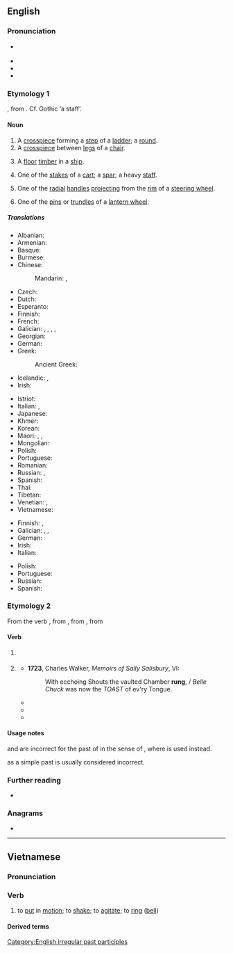 {{also|Rung|rừng|rụng}}
==English==

===Pronunciation===
* {{a|UK|US}} {{IPA|/ɹʌŋ/|lang=en}}
* {{audio|en-us-rung.ogg|Audio (US)|lang=en}}
* {{rhymes|ʌŋ|lang=en}}
* {{homophones|lang=en|wrung}}

===Etymology 1===
{{etyl|ang|en}} {{m|ang|hrung}}, from {{etyl|gem-pro|en}} {{m|gem-pro|*hrungō}}. Cf. Gothic {{m|got|𐌷𐍂𐌿𐌲𐌲𐌰}} ‘a staff’.

====Noun====
{{en-noun}}

# A [[crosspiece]] forming a [[step]] of a [[ladder]]; a [[round]].
# A [[crosspiece]] between [[leg]]s of a [[chair]].
# {{lb|en|nautical|dated}} A [[floor]] [[timber]] in a [[ship]].
# {{lb|en|dated}} One of the [[stake]]s of a [[cart]]; a [[spar]]; a heavy [[staff]].
# {{lb|en|engineering|dated}} One of the [[radial]] [[handle]]s [[project]]ing from the [[rim]] of a [[steering wheel]].
# {{lb|en|engineering|dated}} One of the [[pin]]s or [[trundle]]s of a [[lantern wheel]].

=====Translations=====
{{trans-top|ladder step}}
* Albanian: {{t-needed|sq}}
* Armenian: {{t-needed|hy}}
* Basque: {{t-needed|eu}}
* Burmese: {{t-needed|my}}
* Chinese:
*: Mandarin: {{t+|cmn|梯級|sc=Hani}}, {{t+|cmn|梯级|tr=tījí|sc=Hani}}
* Czech: {{t|cs|příčka|f}}
* Dutch: {{t+|nl|sport}}
* Esperanto: {{t-needed|eo}}
* Finnish: {{t+|fi|puola}}
* French: {{t+|fr|barreau|m}}
* Galician: {{t|gl|banzo|m}}, {{t|gl|bance|m}}, {{t|gl|banceira|f}}, {{t|gl|chanzo|m}}, 
* Georgian: {{t|ka|საფეხური|sc=Geor}}
* German: {{t+|de|Sprosse|f}}
* Greek: {{t-needed|el}}
*: Ancient Greek: {{t|grc|κλιμακτήρ|m}}
* Icelandic: {{t|is|trappa|f}}, {{t+|is|þrep|n}}
* Irish: {{t|ga|runga|m}}
{{trans-mid}}
* Istriot: {{t|ist|scaleîn|m}}
* Italian: {{t+|it|scalino|m}}, {{t+|it|piolo|m}}
* Japanese: {{t-needed|ja}}
* Khmer: {{t|km|កាំជណ្ដើរ|tr=kam cʊəndaə|sc=Armn}}
* Korean: {{t-needed|ko}}
* Maori: {{t|mi|kaupae}}, {{t|mi|kaupeka}}, {{t|mi|teka}}
* Mongolian: {{t+|mn|гишгүүр|sc=Cyrl}}
* Polish: {{t+|pl|szczebel|m}}
* Portuguese: {{t+|pt|degrau|m}}
* Romanian: {{t+|ro|treaptă}}
* Russian: {{t+|ru|ступе́нька|f}}, {{t+|ru|ступе́нь|f}}
* Spanish: {{t+|es|travesaño|m}}
* Thai: {{t-needed|th}}
* Tibetan: {{t|bo|སྐས་གདང}}
* Venetian: {{t|vec|scalin|m}}, {{t|vec|scałin|m}}
* Vietnamese: {{t-needed|vi}}
{{trans-bottom}}

{{trans-top|crosspiece between chair legs}}
* Finnish: {{t+|fi|poikkipuu}}, {{t+|fi|piena}}
* Galician: {{t|gl|travesa|f}}, {{t|gl|tranco|m}}, {{t|gl|travesallo|m}}
* German: {{t|de|Querstab|m}}
* Irish: {{t|ga|runga|m}}
* Italian: {{t+|it|traversa|f}}
{{trans-mid}}
* Polish: {{t+|pl|poprzeczka|f}}
* Portuguese: {{t+|pt|travessa|f}}
* Russian: {{t+|ru|перекла́дина|f}}
* Spanish: {{t+|es|travesaño|m}}
{{trans-bottom}}

===Etymology 2===
From the verb {{m|en|ring}}, from {{etyl|enm|en}} {{m|enm|ringen}}, from {{etyl|ang|en}} {{m|ang|hringan||to ring, sound, clash; announce by bells}}, from {{etyl|gem-pro|en}} {{m|gem-pro|*hringijaną||to resound, ring}}

====Verb====
{{head|en|past participle}}

# {{past participle of|ring|lang=en|nocat=1}} {{qualifier|only in senses related to a bell}}
# {{lb|en|chiefly|_|dialectal}} {{en-simple past of|ring}}
#* '''1723''', Charles Walker, ''Memoirs of Sally Salisbury'', VI:
#*: With ecchoing Shouts the vaulted Chamber '''rung''', / ''Belle Chuck'' was now the ''TOAST'' of ev'ry Tongue.
#* {{quote-journal|journals=Report of State Officers, Board and Committees to the General ...|page=229|books.google.com/books?id=YHYbAQAAIAAJ|South Carolina. General Assembly|year=1906|passage=Mr. Seibels, in his testimony, said I '''rung''' him up to see about labels. He is very much mistaken. I '''rung''' him up to see about bottles.}}
#* {{quote-book|title=Wrigleyville: A Magical History Tour of the Chicago Cubs|page=435|books.google.com/books?isbn=1429904801|author=Peter Golenbock|year=1996|passage=So they '''rung''' him up, and the next day he came to me and wanted to know where that pitch was.}}
#* {{quote-book|title=Burning Rainbow Farm: How a Stoner Utopia Went Up in Smoke|page=70|books.google.com/books?isbn=1596919906|author=Dean Kuipers|year=2008|passage="I just '''rung''' him up, told him I was looking for an apartment and some work and got both of them the same day," Moe said.}}

====Usage notes====
{{m|en|rang|Rang}} and {{m|en|rung}} are incorrect for the past of {{m|en|ring}} in the sense of {{m|en|encircle}}, where {{m|en|ringed}} is used instead.

{{m|en|rung|Rung}} as a simple past is usually considered incorrect.

===Further reading===
* {{projectlink|1911|Rung}}

===Anagrams===
* {{anagrams|en|gurn}}

[[Category:English irregular past participles]]

----

==Vietnamese==

===Pronunciation===
{{vi-IPA}}

===Verb===
{{vi-verb}}

# to [[put]] in [[motion]]; to [[shake]]; to [[agitate]]; to [[ring]] ([[bell]])

====Derived terms====
{{vi-der|rung lắc|rung rinh}}